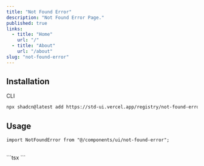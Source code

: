 ```yaml
---
title: "Not Found Error"
description: "Not Found Error Page."
published: true
links:
  - title: "Home"
    url: "/"
  - title: "About"
    url: "/about"
slug: "not-found-error"
---
```


## Installation

<ComponentPreview name="not-found-error" />

<Tabs defaultValue="cli">

<TabsList>
  <TabsTrigger value="cli">CLI</TabsTrigger>
</TabsList>

<TabsContent value="cli">

```bash
npx shadcn@latest add https://std-ui.vercel.app/registry/not-found-error
```

</TabsContent>

</Tabs>

## Usage

```tsx
import NotFoundError from "@/components/ui/not-found-error";
```

<br />
```tsx
<NotFoundError />
```
